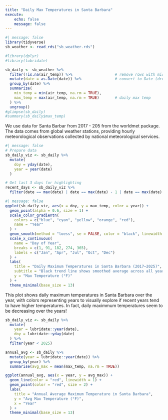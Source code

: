 ```yaml
---
title: "Daily Max Temperatures in Santa Barbara"
execute: 
    echo: false
    message: false
---
```


<!-- Using R how do I get this data for the image. --> 
<!-- Console: install the worldnet package --> 
<!-- Use santa barbara instead code: 998340-99999 --> 
<!-- get the data into rds file once and for all --> 
 
```r
#| message: false
library(tidyverse)
sb_weather <- read_rds("sb_weather.rds")
```

<!-- Here  is my data, I need to clean it before I can make a plot. Help? -->
<!-- here’s a clean and focused data wrangling pipeline using tidyverse: --> 


```r
#library(dplyr)
#library(lubridate)

sb_daily <- sb_weather %>%
  filter(!is.na(air_temp)) %>%                   # remove rows with missing temperature
  mutate(date = as.Date(date)) %>%               # convert to Date (drop hours)
  group_by(date) %>%
  summarize(
    min_temp = min(air_temp, na.rm = TRUE),
    max_temp = max(air_temp, na.rm = TRUE)       # daily max temp
  ) %>%
  ungroup()
#glimpse(sb_daily)
#summary(sb_daily$max_temp)
```

We use data for Santa Barbar from 2017 - 205 from  the worldmet package. The data comes from global weather stations, providing hourly meteorological observations collected by national meteorological services.
<!-- here is my data make a simple version of the plot --> 



<!-- In the original plot each year is put teogether Jan to Dec--> 


```r
#| message: false
# Prepare data
sb_daily_viz <- sb_daily %>%
  mutate(
    doy = yday(date),
    year = year(date)
  )

# Get last 3 days for highlighting
recent_days <- sb_daily_viz %>%
  filter(date == max(date) | date == max(date) - 1 | date == max(date) - 2)

```

<!-- color the plot from early yeaers to later years to see if the temperatures are increasing. -->
<!-- Coloring the points by year allows you to visually assess trends—like whether recent years are showing higher temperatures than earlier ones--> 




```r
#| message: false
ggplot(sb_daily_viz, aes(x = doy, y = max_temp, color = year)) +
  geom_point(alpha = 0.6, size = 1) +
  scale_color_gradientn(
    colors = c("blue", "cyan", "yellow", "orange", "red"),
    name = "Year"
  ) +
  geom_smooth(method = "loess", se = FALSE, color = "black", linewidth = 0.7, alpha = 0.8) +
  scale_x_continuous(
    name = "Day of Year",
    breaks = c(1, 91, 182, 274, 365),
    labels = c("Jan", "Apr", "Jul", "Oct", "Dec")
  ) +
  labs(
    title = "Daily Maximum Temperatures in Santa Barbara (2017–2025)",
    subtitle = "Black trend line shows smoothed average across all years",
    y = "Max Temperature (°F)"
  ) +
  theme_minimal(base_size = 13)
```



This plot shows daily maximum temperatures in Santa Barbara over the year, with colors representing years to visually explore if recent years tend to have higher temperatures. In fact, daily maximmum temperatures seem to be decreasing over the years!


```r
sb_daily_viz <- sb_daily %>%
  mutate(
    year = lubridate::year(date),
    doy = lubridate::yday(date)
  ) %>%
  filter(year < 2025)

annual_avg <- sb_daily %>%
  mutate(year = lubridate::year(date)) %>%
  group_by(year) %>%
  summarise(avg_max = mean(max_temp, na.rm = TRUE))

ggplot(annual_avg, aes(x = year, y = avg_max)) +
  geom_line(color = "red", linewidth = 1) +
  geom_point(color = "red", size = 2) +
  labs(
    title = "Annual Average Maximum Temperature in Santa Barbara",
    y = "Avg Max Temperature (°F)",
    x = "Year"
  ) +
  theme_minimal(base_size = 13)

```

